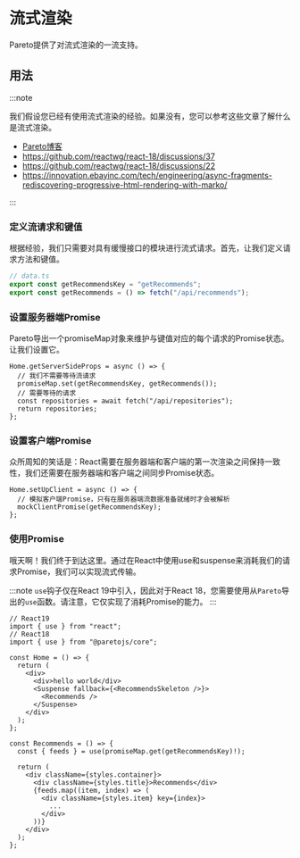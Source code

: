 # 流式渲染

Pareto提供了对流式渲染的一流支持。

## 用法

:::note

我们假设您已经有使用流式渲染的经验。如果没有，您可以参考这些文章了解什么是流式渲染。

- [Pareto博客](/blog/index)
- https://github.com/reactwg/react-18/discussions/37
- https://github.com/reactwg/react-18/discussions/22
- https://innovation.ebayinc.com/tech/engineering/async-fragments-rediscovering-progressive-html-rendering-with-marko/

:::

### 定义流请求和键值

根据经验，我们只需要对具有缓慢接口的模块进行流式请求。首先，让我们定义请求方法和键值。

```ts
// data.ts
export const getRecommendsKey = "getRecommends";
export const getRecommends = () => fetch("/api/recommends");
```

### 设置服务器端Promise

Pareto导出一个promiseMap对象来维护与键值对应的每个请求的Promise状态。让我们设置它。

```tsx
Home.getServerSideProps = async () => {
  // 我们不需要等待流请求
  promiseMap.set(getRecommendsKey, getRecommends());
  // 需要等待的请求
  const repositories = await fetch("/api/repositories");
  return repositories;
};
```

### 设置客户端Promise

众所周知的笑话是：React需要在服务器端和客户端的第一次渲染之间保持一致性，我们还需要在服务器端和客户端之间同步Promise状态。

```tsx
Home.setUpClient = async () => {
  // 模拟客户端Promise，只有在服务器端流数据准备就绪时才会被解析
  mockClientPromise(getRecommendsKey);
};
```

### 使用Promise

哦天啊！我们终于到达这里。通过在React中使用use和suspense来消耗我们的请求Promise，我们可以实现流式传输。

:::note
`use`钩子仅在React 19中引入，因此对于React 18，您需要使用从`Pareto`导出的`use`函数。请注意，它仅实现了消耗Promise的能力。
:::

```tsx
// React19
import { use } from "react";
// React18
import { use } from "@paretojs/core";

const Home = () => {
  return (
    <div>
      <div>hello world</div>
      <Suspense fallback={<RecommendsSkeleton />}>
        <Recommends />
      </Suspense>
    </div>
  );
};

const Recommends = () => {
  const { feeds } = use(promiseMap.get(getRecommendsKey)!);

  return (
    <div className={styles.container}>
      <div className={styles.title}>Recommends</div>
      {feeds.map((item, index) => (
        <div className={styles.item} key={index}>
          ...
        </div>
      ))}
    </div>
  );
};
```